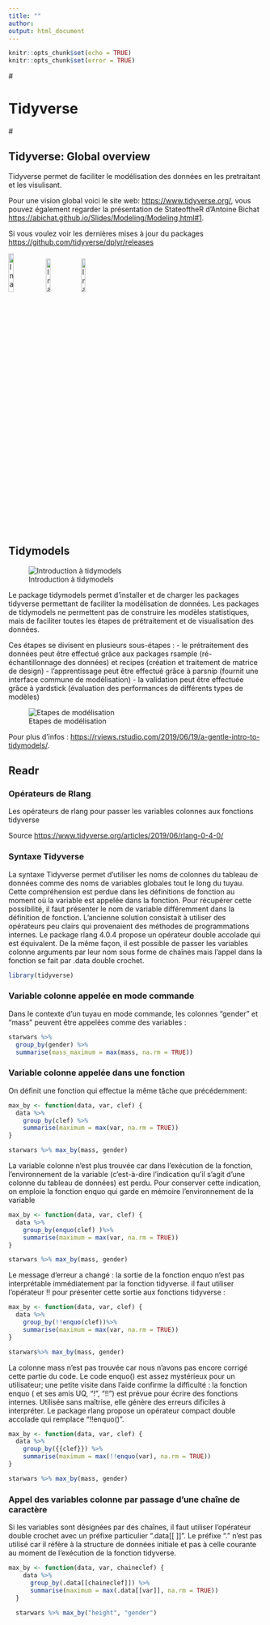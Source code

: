 ```yaml
---
title: ""
author: 
output: html_document
---
```


```r
knitr::opts_chunk$set(echo = TRUE)
knitr::opts_chunk$set(error = TRUE)
```


#<!--# Tidyverse {.tabset .tabset-fade .tabset-pills} -->

# Tidyverse #{.tabset .tabset-fade .tabset-pills}

#<!-- {.tabset .tabset-fade .tabset-pills} use this code to make tabs, but does not work with the anchors (internal liks) --> 

## Tidyverse: Global overview 

Tidyverse permet de faciliter le modélisation des données en les pretraitant et les visulisant.

Pour une vision global voici le site web: <https://www.tidyverse.org/>, vous pouvez également regarder la présentation de StateoftheR d'Antoine Bichat <https://abichat.github.io/Slides/Modeling/Modeling.html#1>.

Si vous voulez voir les dernières mises à jour du packages <https://github.com/tidyverse/dplyr/releases>

[![Image Title](logo_tidymodels.png){width=14%}](#tidymodels-link) [![Image Title](logo_readr.png){width=13%}](#readr-link) [![Image Title](logo_rlang.png){width=13%}](#rlang-link)


## Tidymodels {#tidymodels-link}

![Introduction à tidymodels](tidymodels.png)

Le package tidymodels permet d'installer et de charger les packages tidyverse permettant de faciliter la modélisation de données. Les packages de tidymodels ne permettent pas de construire les modèles statistiques, mais de faciliter toutes les étapes de prétraitement et de visualisation des données.

Ces étapes se divisent en plusieurs sous-étapes :
- le prétraitement des données peut être effectué grâce aux packages rsample (ré-échantillonnage des données) et recipes (création et traitement de matrice de design)
- l'apprentissage peut être effectué grâce à parsnip (fournit une interface commune de modélisation)
- la validation peut être effectuée grâce à yardstick (évaluation des performances de différents types de modèles)

![Etapes de modélisation](tidymodels2.png)


Pour plus d'infos : <https://rviews.rstudio.com/2019/06/19/a-gentle-intro-to-tidymodels/>.


## Readr {#readr-link}


### Opérateurs de Rlang {#rlang-link}
Les opérateurs de rlang pour passer les variables colonnes aux fonctions tidyverse

<!--Rlang par Herr Lang-->

Source <https://www.tidyverse.org/articles/2019/06/rlang-0-4-0/>

### Syntaxe Tidyverse

La syntaxe Tidyverse permet d'utiliser les noms de colonnes du tableau de données comme des noms de variables globales tout le long du tuyau. Cette compréhension est perdue dans les définitions de fonction au moment où la variable est appelée dans la fonction. Pour récupérer cette possibilité, il faut présenter le nom de variable différemment dans la définition de fonction. L'ancienne solution consistait à utiliser des opérateurs peu clairs qui provenaient des méthodes de programmations internes. Le package rlang 4.0.4 propose un opérateur double accolade qui est équivalent. De la même façon, il est possible de passer les variables colonne arguments par leur nom sous forme de chaînes mais l'appel dans la fonction se fait par .data double crochet.
```r
library(tidyverse)
```

### Variable colonne appelée en mode commande
Dans le contexte d'un tuyau en mode commande, les colonnes "gender" et "mass" peuvent être appelées comme des variables :


```r
starwars %>%
  group_by(gender) %>%
  summarise(mass_maximum = max(mass, na.rm = TRUE))
```

### Variable colonne appelée dans une fonction
On définit une fonction qui effectue la même tâche que précédemment:
```r
max_by <- function(data, var, clef) {
  data %>%
    group_by(clef) %>%
    summarise(maximum = max(var, na.rm = TRUE))
}

starwars %>% max_by(mass, gender)

```

La variable colonne n'est plus trouvée car dans l'exécution de la fonction, l'environnement de la variable (c'est-à-dire l'indication qu'il s'agit d'une colonne du tableau de données)  est perdu. Pour conserver cette indication, on emploie la fonction enquo qui garde en mémoire l'environnement de la variable

```r
max_by <- function(data, var, clef) {
  data %>%
    group_by(enquo(clef) )%>%
    summarise(maximum = max(var, na.rm = TRUE))
}

starwars %>% max_by(mass, gender)

```
Le message d'erreur a changé : la sortie de  la fonction enquo  n'est pas interprétable immédiatement par la fonction tidyverse. il faut utiliser l'opérateur !! pour  présenter cette sortie aux fonctions tidyverse :

```r
max_by <- function(data, var, clef) {
  data %>%
    group_by(!!enquo(clef))%>%
    summarise(maximum = max(var, na.rm = TRUE))
}

starwars%>% max_by(mass, gender)

```
La colonne mass n'est pas trouvée car nous n'avons pas encore corrigé cette partie du code. Le code enquo()  est assez mystérieux pour un utilisateur; une petite visite dans l'aide confirme la difficulté : la fonction   enquo ( et ses amis UQ, "!", "!!") est prévue pour écrire des fonctions internes. Utilisée sans maîtrise, elle génère des erreurs dificiles à interpréter. Le package rlang propose un opérateur compact double accolade qui remplace "!!enquo()". 
```r
max_by <- function(data, var, clef) {
  data %>%
    group_by({{clef}}) %>%
    summarise(maximum = max(!!enquo(var), na.rm = TRUE))
}

starwars %>% max_by(mass, gender)
```
### Appel des variables colonne par passage d'une chaîne de caractère
Si les variables sont désignées par des chaînes, il faut  utiliser l'opérateur double crochet avec un préfixe particulier ".data[[ ]]". Le préfixe "." n'est pas utilisé car il réfère à la structure de données initiale et pas à celle courante au moment de l'exécution de la fonction tidyverse.
```r
max_by <- function(data, var, chaineclef) {
    data %>%
      group_by(.data[[chaineclef]]) %>%
      summarise(maximum = max(.data[[var]], na.rm = TRUE))
  }
  
  starwars %>% max_by("height", "gender")
```
  
  
  
  

